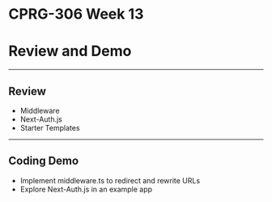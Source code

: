# CPRG-306 Week 13

# Review and Demo

---

## Review

- Middleware
- Next-Auth.js
- Starter Templates

---

## Coding Demo

- Implement middleware.ts to redirect and rewrite URLs
- Explore Next-Auth.js in an example app
